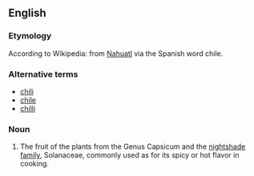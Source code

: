 ==English==
{{wikipedia}}

===Etymology===
According to Wikipedia: from [[Nahuatl]] via the Spanish word chile.


===Alternative terms===
*[[chili]]
*[[chile]]
*[[chilli]]

===Noun===
{{en-noun}}

# The fruit of the plants from the Genus Capsicum and the [[nightshade family]], Solanaceae, commonly used as for its spicy or hot flavor in cooking.